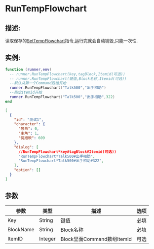 # RunTempFlowchart
## 描述:
读取保存的[SetTempFlowchart](./SetTempFlowchart)指令,运行完就会自动销毁,只能一次性.
## 实例:
<!-- tabs:start -->
<!-- tab:Lua -->

```lua
function (runner,env)
  -- runner.RunTempFlowchart(key,tagBlock,Itemid(可选))
  -- runner.RunTempFlowchart(键值,Block名称,Itemid(可选))
  --默认从第一个Command数组开始
  runner.RunTempFlowchart("Talk500","出手相助")
  --指定Itemid开始
  runner.RunTempFlowchart("Talk500","出手相助",322)
end
```
<!-- tab:Json -->

```json
[
  {
    "id": "测试1",
    "character": {
      "旁白": 0,
      "主角": 1,
      "倪旭欣": 609
    },
    "dialog": [
	  //RunTempFlowchart*key#tagBlock#Itemid(可选))
      "RunTempFlowchart*Talk500#出手相助",
      "RunTempFlowchart*Talk500#出手相助#322",
    ],
    "option": []
  }
]

```
<!-- tabs:end -->

## 参数
| 参数      | 类型    | 描述                       | 选项 |
| --------- | ------- | -------------------------- | ---- |
| Key       | String  | 键值                       | 必填 |
| BlockName | String  | Block名称                  | 必填 |
| ItemID    | Integer | Block里面Command数组ItemId | 可选 |
